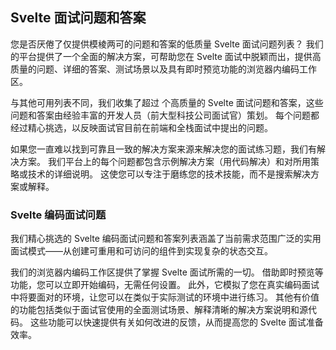 ## Svelte 面试问题和答案

您是否厌倦了仅提供模棱两可的问题和答案的低质量 Svelte 面试问题列表？ 我们的平台提供了一个全面的解决方案，可帮助您在 Svelte 面试中脱颖而出，提供高质量的问题、详细的答案、测试场景以及具有即时预览功能的浏览器内编码工作区。

与其他可用列表不同，我们收集了超过 <QuestionsCount /> 个高质量的 Svelte 面试问题和答案，这些问题和答案由经验丰富的开发人员（前大型科技公司面试官）策划。 每个问题都经过精心挑选，以反映面试官目前在前端和全栈面试中提出的问题。

如果您一直难以找到可靠且一致的解决方案来源来解决您的面试练习题，我们有解决方案。 我们平台上的每个问题都包含示例解决方案（用代码解决）和对所用策略或技术的详细说明。 这使您可以专注于磨练您的技术技能，而不是搜索解决方案或解释。

### Svelte 编码面试问题

我们精心挑选的 Svelte 编码面试问题和答案列表涵盖了当前需求范围广泛的实用面试模式——从创建可重用和可访问的组件到实现复杂的状态交互。

我们的浏览器内编码工作区提供了掌握 Svelte 面试所需的一切。 借助即时预览等功能，您可以立即开始编码，无需任何设置。 此外，它模拟了您在真实编码面试中将要面对的环境，让您可以在类似于实际测试的环境中进行练习。 其他有价值的功能包括类似于面试官使用的全面测试场景、解释清晰的解决方案说明和源代码。 这些功能可以快速提供有关如何改进的反馈，从而提高您的 Svelte 面试准备效率。
